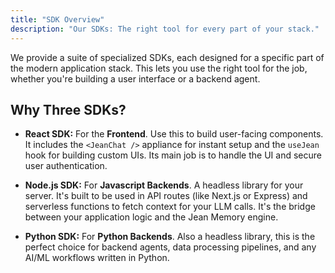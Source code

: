 ```yaml
---
title: "SDK Overview"
description: "Our SDKs: The right tool for every part of your stack."
---
```


We provide a suite of specialized SDKs, each designed for a specific part of the modern application stack. This lets you use the right tool for the job, whether you're building a user interface or a backend agent.

## Why Three SDKs?

- **React SDK:** For the **Frontend**. Use this to build user-facing components. It includes the `<JeanChat />` appliance for instant setup and the `useJean` hook for building custom UIs. Its main job is to handle the UI and secure user authentication.

- **Node.js SDK:** For **Javascript Backends**. A headless library for your server. It's built to be used in API routes (like Next.js or Express) and serverless functions to fetch context for your LLM calls. It's the bridge between your application logic and the Jean Memory engine.

- **Python SDK:** For **Python Backends**. Also a headless library, this is the perfect choice for backend agents, data processing pipelines, and any AI/ML workflows written in Python.
